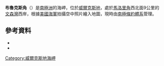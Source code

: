 {{Coord|66|45|S|108|25|E|source:GNIS|display=title}}

'''布魯克斯角'''（{{lang-en|Brooks Point}}）是[[南極洲|南極洲]]的海岬，位於[[威爾克斯地|威爾克斯地]]，處於[[馬洛里角|馬洛里角]]西北面9公里的[[文森灣|文森灣]]西岸，根據[[美國海軍|美國海軍]]拍攝空中照片繪入地圖，現時由[[南極條約體系|南極條約體系]]管理。

==參考資料==
*{{cite gnis | type = antarid | id = 1991| name = Brooks Point| accessdate = 2011-09-18}}
*{{usgs-gazetteer|id=1991}}

{{DEFAULTSORT:Brooks Point}}
[[Category:威爾克斯地海岬|Category:威爾克斯地海岬]]


{{WilkesLand-geo-stub}}